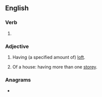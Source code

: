 ==English==

===Verb===
{{head|en|verb form}}

# {{en-past of|loft}}

===Adjective===
{{en-adj|-}}

# {{lb|en|golf|of a [[golf club]]}} Having (a specified amount of) [[loft]].
# {{lb|en|Scotland}} Of a house: having more than one [[storey]].

===Anagrams===
* {{anagrams|en|deloft|floted}}